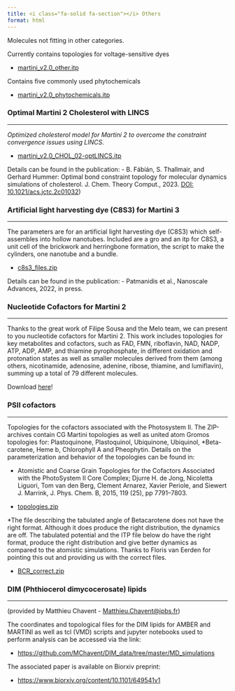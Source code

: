 ```yaml
---
title: <i class="fa-solid fa-section"></i> Others
format: html
---
```


Molecules not fitting in other categories.

Currently contains topologies for voltage-sensitive dyes

- [martini_v2.0_other.itp](http://cgmartini.nl/images/parameters/ITP/martini_v2.0_other.itp)

Contains five commonly used phytochemicals

- [martini_v2.0_phytochemicals.itp](http://cgmartini.nl/images/parameters/ITP/martini_v2.0_phytochemicals.itp)
 
### Optimal Martini 2 Cholesterol with LINCS
<hr>

*Optimized cholesterol model for Martini 2 to overcome the constraint convergence issues using LINCS.*

- [martini_v2.0_CHOL_02-optLINCS.itp](http://cgmartini.nl/images/parameters/ITP/martini_v2.0_CHOL_02-optLINCS.itp)

Details can be found in the publication:
- B. Fábián, S. Thallmair, and Gerhard Hummer: Optimal bond constraint topology for molecular dynamics simulations of cholesterol. J. Chem. Theory Comput., 2023. [DOI: 10.1021/acs.jctc.2c01032](https://doi.org/10.1021/acs.jctc.2c01032)) 
 
### Artificial light harvesting dye (C8S3) for Martini 3
<hr>

The parameters are for an artificial light harvesting dye (C8S3) which self-assembles into hollow nanotubes. Included are a gro and an itp for C8S3, a unit cell of the brickwork and herringbone formation, the script to make the cylinders, one nanotube and a bundle.

- [c8s3_files.zip](http://cgmartini.nl/images/parameters/c8s3_files.zip)
 
Details can be found in the publication:
- Patmanidis et al., Nanoscale Advances, 2022, in press.
  

### Nucleotide Cofactors for Martini 2
<hr>

Thanks to the great work of Filipe Sousa and the Melo team, we can present to you nucleotide cofactors for Martini 2. This work includes topologies for key metabolites and cofactors, such as FAD, FMN, riboflavin, NAD, NADP, ATP, ADP, AMP, and thiamine pyrophosphate, in different oxidation and protonation states as well as smaller molecules derived from them (among others, nicotinamide, adenosine, adenine, ribose, thiamine, and lumiflavin), summing up a total of 79 different molecules.

Download [here](http://cgmartini.nl/images/parameters/nucleotides.itp)!


### PSII cofactors
<hr>

Topologies for the cofactors associated with the Photosystem II. The ZIP-archives contain CG Martini topologies as well as united atom Gromos topologies for: Plastoquinone, Plastoquinol, Ubiquinone, Ubiquinol, *Beta-carotene, Heme b, Chlorophyll A and Pheophytin. Details on the parameterization and behavior of the topologies can be found in:

- Atomistic and Coarse Grain Topologies for the Cofactors Associated with the PhotoSystem II Core Complex; Djurre H. de Jong, Nicoletta Liguori, Tom van den Berg, Clement Arnarez, Xavier Periole, and Siewert J. Marrink, J. Phys. Chem. B, 2015, 119 (25), pp 7791–7803.

- [topologies.zip](http://cgmartini.nl/images/parameters/ITP/topologies.zip)

*The file describing the tabulated angle of Betacarotene does not have the right format. Although it does  produce the right distribution, the dynamics are off. The tabulated potential and the ITP file below do have the right format, produce the right distribution and give better dynamics as compared to the atomistic simulations. Thanks to Floris van Eerden for pointing this out and providing us with the correct files.

- [BCR_correct.zip](http://cgmartini.nl/images/parameters/ITP/BCR_correct.zip)

 

### DIM (Phthiocerol dimycocerosate) lipids
<hr>

(provided by Matthieu Chavent - [Matthieu.Chavent@ipbs.fr](Matthieu.Chavent@ipbs.fr))

The coordinates and topological files for the DIM lipids for AMBER and MARTINI as well as  tcl (VMD) scripts and jupyter notebooks used to perform analysis can be accessed via the link:

- [https://github.com/MChavent/DIM_data/tree/master/MD_simulations](https://github.com/MChavent/DIM_data/tree/master/MD_simulations)

The associated paper is available on Biorxiv preprint:   

- [https://www.biorxiv.org/content/10.1101/649541v1](https://www.biorxiv.org/content/10.1101/649541v1)